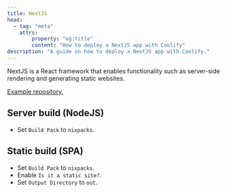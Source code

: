 ```yaml
---
title: NextJS
head:
  - tag: "meta"
    attrs:
        property: "og:title"
        content: "How to deploy a NextJS app with Coolify"
description: "A guide on how to deploy a NextJS app with Coolify."
---
```


NextJS is a React framework that enables functionality such as server-side rendering and generating static websites.

[Example repository.](https://github.com/coollabsio/coolify-examples/tree/main/nextjs)

## Server build (NodeJS)

- Set `Build Pack` to `nixpacks`.

## Static build (SPA)

- Set `Build Pack` to `nixpacks`.
- Enable `Is it a static site?`.
- Set `Output Directory` to `out`.
